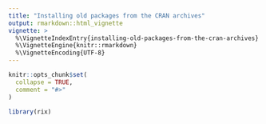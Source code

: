 ```yaml
---
title: "Installing old packages from the CRAN archives"
output: rmarkdown::html_vignette
vignette: >
  %\VignetteIndexEntry{installing-old-packages-from-the-cran-archives}
  %\VignetteEngine{knitr::rmarkdown}
  %\VignetteEncoding{UTF-8}
---
```


```r
knitr::opts_chunk$set(
  collapse = TRUE,
  comment = "#>"
)
```

```r
library(rix)
```

<!-- WARNING - This vignette is generated by {fusen} from dev/cran_archive.Rmd: do not edit by hand -->

<!--
You need to run the 'description' chunk in the '0-dev_history.Rmd' file before continuing your code there.
-->


